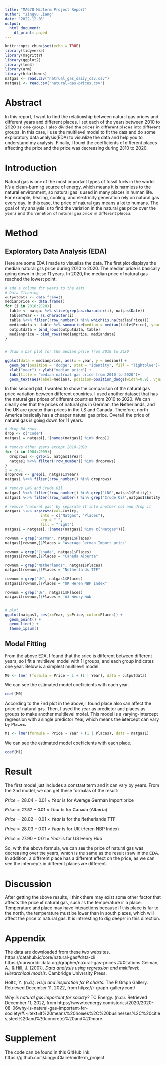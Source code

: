```yaml
---
title: "MA678 Midterm Project Report"
author: "Jingyu Liang"
date: "2022-12-08"
output:
  html_document:
    df_print: paged
---
```


```r
knitr::opts_chunk$set(echo = TRUE)
library(tidyverse)
library(magrittr)
library(ggplot2)
library(lme4)
library(arm)
library(hrbrthemes)
natgas <- read.csv("natrual_gas_daily_csv.csv")
natgas1 <- read.csv("natural-gas-prices.csv")
```

# Abstract
In this report, I want to find the relationship between natural gas prices and different years and different places. I set each of the years between 2010 to 2020 as one group. I also divided the prices in different places into different groups. In this case, I use the multilevel model to fit the data and do some exploratory data analysis(EDA) to visualize the data and help you to understand my analysis. Finally, I found the coefficients of different places affecting the price and the price was decreasing during 2010 to 2020.

# Introduction
Natural gas is one of the most important types of fossil fuels in the world. It's a clean-burning source of energy, which means it is harmless to the natural environment, so natural gas is used in many places in human life. For example, heating, cooling, and electricity generation rely on natural gas every day. In this case, the price of natural gas means a lot to humans. The goal of my analysis is to find the variation in the natural gas price over the years and the variation of natural gas price in different places. 

# Method
## Exploratory Data Analysis (EDA)

Here are some EDA I made to visualize the data. The first plot displays the median natural gas price during 2010 to 2020. The median price is basically going down in these 11 years. In 2020, the median price of natural gas reached the lowest point. 

```r
# add a column for years to the data
# Data Cleaning
outputdata <- data.frame()
medianprice <- data.frame()
for (i in 2010:2020){
  table <- natgas %>% slice(grep(as.character(i), natgas$Date))
  table$Year <- as.character(i)
  table %<>% filter(!row_number() %in% which(is.na(table$Price)))
  mediandata <- table %>% summarise(median = median(table$Price), year = as.character(i))
  outputdata = bind_rows(outputdata, table)
  medianprice = bind_rows(medianprice, mediandata)
}


# draw a bar plot for the median price from 2010 to 2020

ggplot(data = medianprice, aes(x = year, y = median)) +
  geom_bar(position = 'dodge', stat = "identity", fill = "lightblue")+
  xlab("year") + ylab("median price") +
  labs(title = "median natrual gas price from 2010 to 2020")+
  geom_text(aes(label=median), position=position_dodge(width=0.9), vjust=-0.25)

```

In this second plot, I wanted to show the comparison of the natural gas price variation between different countries. I used another dataset that has the natural gas prices of different countries from 2010 to 2020. We can clearly see that the prices of natural gas in German, the Netherlands, and the UK are greater than prices in the US and Canada. Therefore, north America basically has a cheaper natural gas price. Overall, the price of natural gas is going down for 11 years.

```r
# drop NA rows
drop <- c("Code")
natgas1 = natgas1[,!(names(natgas1) %in% drop)]

# remove other years except 2010-2020
for (i in 1984:2009){
  droprows <- grep(i, natgas1$Year)
  natgas1 %<>% filter(!row_number() %in% droprows)
}
i = 2021
droprows <- grep(i, natgas1$Year)
natgas1 %<>% filter(!row_number() %in% droprows)

# remove LNG and Crude Oil
natgas1 %<>% filter(!row_number() %in% grep("LNG",natgas1$Entity))
natgas1 %<>% filter(!row_number() %in% grep("Crude Oil",natgas1$Entity))

# remove "natural gas" by separate it into another col and drop it
natgas1 %<>% separate(col=Entity,
                into = c("Natgas", "Places"),
                sep = "-",
                fill = "right") 
natgas1 = natgas1[,!(names(natgas1) %in% c("Natgas"))]

rownum = grep("German", natgas1$Places)
natgas1[rownum,]$Places = "Average German Import price"

rownum = grep("Canada", natgas1$Places)
natgas1[rownum,]$Places = "Canada Alberta"

rownum = grep("Netherlands", natgas1$Places)
natgas1[rownum,]$Places = "Netherlands TTF"

rownum = grep("UK", natgas1$Places)
natgas1[rownum,]$Places = "UK Heren NBP Index"

rownum = grep("US", natgas1$Places)
natgas1[rownum,]$Places = "US Henry Hub"


# plot
ggplot(natgas1, aes(x=Year, y=Price, color=Places)) + 
  geom_point() +
  geom_line() +
  theme_ipsum()
```


## Model Fitting
From the above EDA, I found that the price is different between different years, so I fit a multilevel model with 11 groups, and each group indicates one year. Below is a simplest multilevel model.

```r
M0 <- lmer (formula = Price ~ 1 + (1 | Year), data = outputdata)
```

We can see the estimated model coefficients with each year.
```r
coef(M0)
```

According to the 2nd plot in the above, I found place also can affect the price of natural gas. Then, I used the year as predictor and places as groups to make another multilevel model. This model is a varying-intercept regression with a single predictor Year, which means the intercept can vary by Places.
```r

M1 <- lmer(formula = Price ~ Year + (1 | Places), data = natgas1)
```

We can see the estimated model coefficients with each place.
```r
coef(M1)
```



# Result
The first model just includes a constant term and it can vary by years.
From the 2nd model, we can get these formulas of the result:

$Price = 28.04 - 0.01 \times Year$ is for Average German Import price

$Price = 27.87 - 0.01 \times Year$ is for Canada (Alberta)

$Price = 28.02 - 0.01 \times Year$ is for the Netherlands TTF

$Price = 28.03 - 0.01 \times Year$ is for UK (Heren NBP Index)

$Price = 27.90 - 0.01 \times Year$ is for US Henry Hub

So, with the above formula, we can see the price of natural gas was decreasing over the years, which is the same as the result I saw in the EDA. In addition, a different place has a different effect on the price, as we can see the intercepts in different places are different. 

# Discussion
After getting the above results, I think there may exist some other factor that affects the price of natural gas, such as the temperature in a place. Temperature and place may have interactions because if this place is far to the north, the temperature must be lower than in south places, which will affect the price of natural gas. It is interesting to dig deeper in this direction.

# Appendix
The data are downloaded from these two websites.
https://datahub.io/core/natural-gas#data-cli
https://ourworldindata.org/grapher/natural-gas-prices
##Citations
Gelman, A., &amp; Hill, J. (2007). *Data analysis using regression and multilevel: Hierarchical models.* Cambridge University Press. 

Holtz, Y. (n.d.). *Help and inspiration for R charts.* The R Graph Gallery. Retrieved December 11, 2022, from https://r-graph-gallery.com/ 

*Why is natural gas important for society? *TC Energy. (n.d.). Retrieved December 11, 2022, from https://www.tcenergy.com/stories/2020/2020-08-06why-is-natural-gas-important-for-society/#:~:text=It%20means%20homes%2C%20businesses%2C%20cities,steel%20and%20concrete)%20and%20more. 

# Supplement
The code can be found in this GitHub link: https://github.com/JingyuClaire/midterm_project